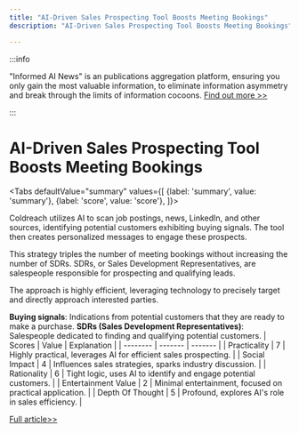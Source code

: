 ```yaml
---
title: "AI-Driven Sales Prospecting Tool Boosts Meeting Bookings"
description: "AI-Driven Sales Prospecting Tool Boosts Meeting Bookings"

---
```



:::info

"Informed AI News" is an publications aggregation platform, ensuring you only gain the most valuable information, to eliminate information asymmetry and break through the limits of information cocoons.  [Find out more >>](/)

:::

# AI-Driven Sales Prospecting Tool Boosts Meeting Bookings


<Tabs
	defaultValue="summary"
	values={[
	{label: 'summary', value: 'summary'},
	{label: 'score', value: 'score'},
]}>
<TabItem value="summary">


Coldreach utilizes AI to scan job postings, news, LinkedIn, and other sources, identifying potential customers exhibiting buying signals. The tool then creates personalized messages to engage these prospects.

This strategy triples the number of meeting bookings without increasing the number of SDRs. SDRs, or Sales Development Representatives, are salespeople responsible for prospecting and qualifying leads.

The approach is highly efficient, leveraging technology to precisely target and directly approach interested parties.

**Buying signals**: Indications from potential customers that they are ready to make a purchase.
**SDRs (Sales Development Representatives)**: Salespeople dedicated to finding and qualifying potential customers.
</TabItem>
<TabItem value="score">
	| Scores     | Value   | Explanation |
	| -------- | ------- | ------- |
	| Practicality  | 7    | Highly practical, leverages AI for efficient sales prospecting.    |
	| Social Impact | 4     | Influences sales strategies, sparks industry discussion.    |
	| Rationality    | 6    | Tight logic, uses AI to identify and engage potential customers.    |
	| Entertainment Value    | 2    | Minimal entertainment, focused on practical application.    |
	| Depth Of Thought    | 5    | Profound, explores AI's role in sales efficiency.    |
</TabItem>
</Tabs>

[Full article>>](https://www.producthunt.com/posts/coldreach-yc-w23)
